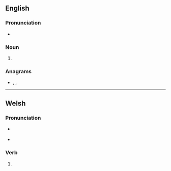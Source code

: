 ==English==

===Pronunciation===
* {{a|US}} {{IPA|/ˈdɑl.əd/|lang=en}}

===Noun===
{{en-noun|?}}

# {{alternative form of|dalet|lang=en}}

===Anagrams===
* {{l|en|addle}}, {{l|en|dedal}}, {{l|en|laded}}

----
==Welsh==

===Pronunciation===
* {{a|cy-N}} {{IPA|/ˈdalɛd/|lang=cy}}
* {{a|cy-S}} {{IPA|/ˈdɑːlɛd/|lang=cy}}

===Verb===
{{head|cy|mutated verb}}

# {{soft mutation of|taled|lang=cy}}